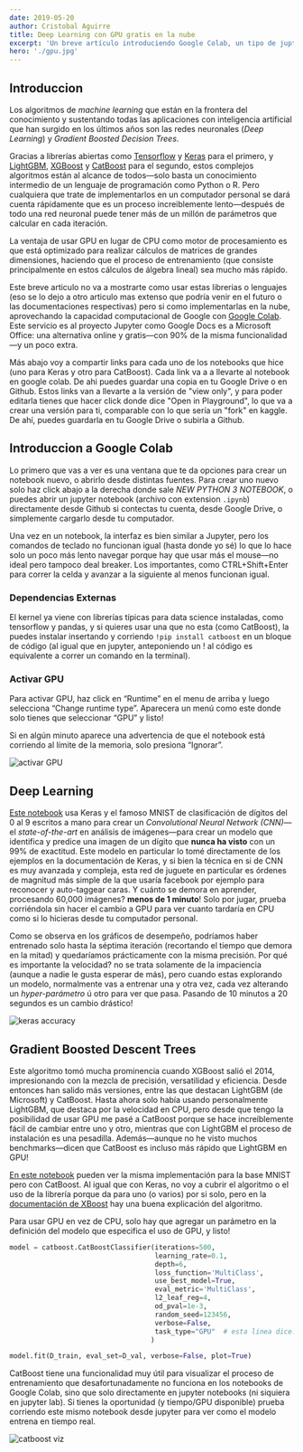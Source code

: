 ```yaml
---
date: 2019-05-20
author: Cristobal Aguirre
title: Deep Learning con GPU gratis en la nube
excerpt: 'Un breve artículo introduciendo Google Colab, un tipo de jupter notebooks *fully hosted* en la nube sobre los servidores de Google---ofreciendo incluso la posibilidad de correr tu código en GPU de manera gratuita.'
hero: './gpu.jpg'
---
```


## Introduccion

Los algoritmos de _machine learning_ que están en la frontera del conocimiento y sustentando todas las aplicaciones con inteligencia artificial que han surgido en los últimos años son las redes neuronales (_Deep Learning_) y _Gradient Boosted Decision Trees_.

Gracias a librerías abiertas como [Tensorflow](https://www.tensorflow.org/) y [Keras](https://keras.io/) para el primero, y [LightGBM](https://lightgbm.readthedocs.io/en/latest/), [XGBoost](https://xgboost.readthedocs.io/en/latest/) y [CatBoost](https://catboost.ai/) para el segundo, estos complejos algoritmos están al alcance de todos—solo basta un conocimiento intermedio de un lenguaje de programación como Python o R. Pero cualquiera que trate de implementarlos en un computador personal se dará cuenta rápidamente que es un proceso increiblemente lento—después de todo una red neuronal puede tener más de un millón de parámetros que calcular en cada iteración.

La ventaja de usar GPU en lugar de CPU como motor de procesamiento es que está optimizado para realizar cálculos de matrices de grandes dimensiones, haciendo que el proceso de entrenamiento (que consiste principalmente en estos cálculos de álgebra lineal) sea mucho más rápido.

Este breve articulo no va a mostrarte como usar estas librerias o lenguajes (eso se lo dejo a otro articulo mas extenso que podría venir en el futuro o las documentaciones respectivas) pero si como implementarlas en la nube, aprovechando la capacidad computacional de Google con [Google Colab](https://colab.research.google.com/). Este servicio es al proyecto Jupyter como Google Docs es a Microsoft Office: una alternativa online y gratis—con 90% de la misma funcionalidad—y un poco extra.

Más abajo voy a compartir links para cada uno de los notebooks que hice (uno para Keras y otro para CatBoost). Cada link va a a llevarte al notebook en google colab. De ahi puedes guardar una copia en tu Google Drive o en Github. Estos links van a llevarte a la versión de "view only", y para poder editarla tienes que hacer click donde dice "Open in Playground", lo que va a crear una versión para ti, comparable con lo que sería un "fork" en kaggle. De ahí, puedes guardarla en tu Google Drive o subirla a Github.

## Introduccion a Google Colab

Lo primero que vas a ver es una ventana que te da opciones para crear un notebook nuevo, o abrirlo desde distintas fuentes. Para crear uno nuevo solo haz click abajo a la derecha donde sale _NEW PYTHON 3 NOTEBOOK_, o puedes abrir un jupyter notebook (archivo con extension `.ipynb`) directamente desde Github si contectas tu cuenta, desde Google Drive, o simplemente cargarlo desde tu computador.

Una vez en un notebook, la interfaz es bien similar a Jupyter, pero los comandos de teclado no funcionan igual (hasta donde yo sé) lo que lo hace solo un poco más lento navegar porque hay que usar más el mouse—no ideal pero tampoco deal breaker. Los importantes, como CTRL+Shift+Enter para correr la celda y avanzar a la siguiente al menos funcionan igual.

### Dependencias Externas

El kernel ya viene con librerías típicas para data science instaladas, como tensorflow y pandas, y si quieres usar una que no esta (como CatBoost), la puedes instalar insertando y corriendo `!pip install catboost` en un bloque de código (al igual que en jupyter, anteponiendo un ! al código es equivalente a correr un comando en la terminal).

### Activar GPU

Para activar GPU, haz click en “Runtime” en el menu de arriba y luego selecciona “Change runtime type”. Aparecera un menú como este donde solo tienes que seleccionar “GPU” y listo!

Si en algún minuto aparece una advertencia de que el notebook está corriendo al límite de la memoria, solo presiona “Ignorar”.

![activar GPU](activar-gpu.PNG)

## Deep Learning

[Este notebook](https://colab.research.google.com/drive/14Gn5qi3rVBv-5hPJvZTnEeXe26z231s1) usa Keras y el famoso MNIST de clasificación de dígitos del 0 al 9 escritos a mano para crear un _Convolutional Neural Network (CNN)_—el _state-of-the-art_ en análisis de imágenes—para crear un modelo que identifica y predice una imagen de un dígito que **nunca ha visto** con un 99% de exactitud. Este modelo en particular lo tomé directamente de los ejemplos en la documentación de Keras, y si bien la técnica en si de CNN es muy avanzada y compleja, esta red de juguete en particular es órdenes de magnitud más simple de la que usaría facebook por ejemplo para reconocer y auto-taggear caras. Y cuánto se demora en aprender, procesando 60,000 imágenes? **menos de 1 minuto**! Solo por jugar, prueba corriéndola sin hacer el cambio a GPU para ver cuanto tardaría en CPU como si lo hicieras desde tu computador personal.

Como se observa en los gráficos de desempeño, podríamos haber entrenado solo hasta la séptima iteración (recortando el tiempo que demora en la mitad) y quedaríamos prácticamente con la misma precisión. Por qué es importante la velocidad? no se trata solamente de la impaciencia (aunque a nadie le gusta esperar de más), pero cuando estas explorando un modelo, normalmente vas a entrenar una y otra vez, cada vez alterando un _hyper-parámetro_ ú otro para ver que pasa. Pasando de 10 minutos a 20 segundos es un cambio drástico!

![keras accuracy](keras-model-accuracy.PNG)

## Gradient Boosted Descent Trees

Este algoritmo tomó mucha prominencia cuando XGBoost salió el 2014, impresionando con la mezcla de precisión, versatilidad y eficiencia. Desde entonces han salido más versiones, entre las que destacan LightGBM (de Microsoft) y CatBoost. Hasta ahora solo había usando personalmente LightGBM, que destaca por la velocidad en CPU, pero desde que tengo la posibilidad de usar GPU me pasé a CatBoost porque se hace increíblemente fácil de cambiar entre uno y otro, mientras que con LightGBM el proceso de instalación es una pesadilla. Además—aunque no he visto muchos benchmarks—dicen que CatBoost es incluso más rápido que LightGBM en GPU!

[En este notebook](https://colab.research.google.com/drive/1T8Fm9x99gFxAjb2eWwcFCbDEqwcm9N91) pueden ver la misma implementación para la base MNIST pero con CatBoost. Al igual que con Keras, no voy a cubrir el algoritmo o el uso de la librería porque da para uno (o varios) por si solo, pero en la [documentación de XBoost](https://xgboost.readthedocs.io/en/latest/tutorials/model.html) hay una buena explicación del algoritmo.

Para usar GPU en vez de CPU, solo hay que agregar un parámetro en la definición del modelo que especifica el uso de GPU, y listo!

```python
model = catboost.CatBoostClassifier(iterations=500,
                                    learning_rate=0.1,
                                    depth=6,
                                    loss_function='MultiClass',
                                    use_best_model=True,
                                    eval_metric='MultiClass',
                                    l2_leaf_reg=4,
                                    od_pval=1e-3,
                                    random_seed=123456,
                                    verbose=False,
                                    task_type="GPU"  # esta linea dice: Usar GPU
                                   )

model.fit(D_train, eval_set=D_val, verbose=False, plot=True)
```

CatBoost tiene una funcionalidad muy útil para visualizar el proceso de entrenamiento que desafortunadamente no funciona en los notebooks de Google Colab, sino que solo directamente en jupyter notebooks (ni siquiera en jupyter lab). Si tienes la oportunidad (y tiempo/GPU disponible) prueba corriendo este mismo notebook desde jupyter para ver como el modelo entrena en tiempo real.

![catboost viz](catboost-viz.gif)
